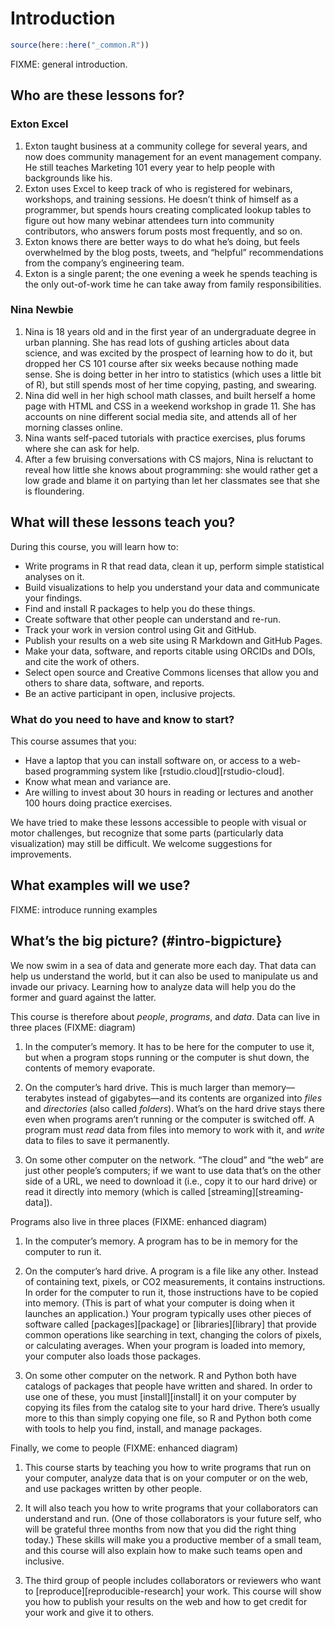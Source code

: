 # Introduction {#intro}

```r
source(here::here("_common.R"))
```

FIXME: general introduction.

## Who are these lessons for? {#intro-personas}

### Exton Excel

1.  Exton taught business at a community college for several years,
    and now does community management for an event management company.
    He still teaches Marketing 101 every year to help people with backgrounds like his.
2.  Exton uses Excel to keep track of who is registered for webinars, workshops, and training sessions.
    He doesn't think of himself as a programmer,
    but spends hours creating complicated lookup tables to figure out
    how many webinar attendees turn into community contributors,
    who answers forum posts most frequently,
    and so on.
3.  Exton knows there are better ways to do what he's doing,
    but feels overwhelmed by the blog posts, tweets, and “helpful” recommendations
    from the company's engineering team.
4.  Exton is a single parent;
    the one evening a week he spends teaching is the only out-of-work time
    he can take away from family responsibilities.

### Nina Newbie

1.  Nina is 18 years old and in the first year of an undergraduate degree in urban planning.
    She has read lots of gushing articles about data science,
    and was excited by the prospect of learning how to do it,
    but dropped her CS 101 course after six weeks because nothing made sense.
    She is doing better in her intro to statistics (which uses a little bit of R),
    but still spends most of her time copying, pasting, and swearing.
2.  Nina did well in her high school math classes,
    and built herself a home page with HTML and CSS in a weekend workshop in grade 11.
    She has accounts on nine different social media site,
    and attends all of her morning classes online.
3.  Nina wants self-paced tutorials with practice exercises,
    plus forums where she can ask for help.
4.  After a few bruising conversations with CS majors,
    Nina is reluctant to reveal how little she knows about programming:
    she would rather get a low grade and blame it on partying
    than let her classmates see that she is floundering.

## What will these lessons teach you? {#intro-goals}

During this course, you will learn how to:

-   Write programs in R that read data, clean it up, perform simple statistical analyses on it.
-   Build visualizations to help you understand your data and communicate your findings.
-   Find and install R packages to help you do these things.
-   Create software that other people can understand and re-run.
-   Track your work in version control using Git and GitHub.
-   Publish your results on a web site using R Markdown and GitHub Pages.
-   Make your data, software, and reports citable using ORCIDs and DOIs, and cite the work of others.
-   Select open source and Creative Commons licenses that allow you and others to share data, software, and reports.
-   Be an active participant in open, inclusive projects.

### What do you need to have and know to start? {#intro-prereq}

This course assumes that you:

-   Have a laptop that you can install software on, or access to a web-based programming system like [rstudio.cloud][rstudio-cloud].
-   Know what mean and variance are.
-   Are willing to invest about 30 hours in reading or lectures and another 100 hours doing practice exercises.

We have tried to make these lessons accessible to people with visual or motor challenges,
but recognize that some parts (particularly data visualization) may still be difficult.
We welcome suggestions for improvements.

## What examples will we use? {#intro-example}

FIXME: introduce running examples

## What's the big picture? (#intro-bigpicture}

We now swim in a sea of data and generate more each day.
That data can help us understand the world,
but it can also be used to manipulate us and invade our privacy.
Learning how to analyze data will help you do the former
and guard against the latter.

This course is therefore about *people*, *programs*, and *data*.
Data can live in three places (FIXME: diagram)

1.  In the computer's memory.
    It has to be here for the computer to use it,
    but when a program stops running or the computer is shut down,
    the contents of memory evaporate.

2.  On the computer's hard drive.
    This is much larger than memory—terabytes instead of gigabytes—and
    its contents are organized into *files* and *directories* (also called *folders*).
    What's on the hard drive stays there even when programs aren't running or the computer is switched off.
    A program must *read* data from files into memory to work with it,
    and *write* data to files to save it permanently.

3.  On some other computer on the network.
    "The cloud" and "the web" are just other people's computers;
    if we want to use data that's on the other side of a URL,
    we need to download it (i.e., copy it to our hard drive)
    or read it directly into memory (which is called [streaming][streaming-data]).

Programs also live in three places (FIXME: enhanced diagram)

1.  In the computer's memory.
    A program has to be in memory for the computer to run it.

2.  On the computer's hard drive.
    A program is a file like any other.
    Instead of containing text, pixels, or CO2 measurements,
    it contains instructions.
    In order for the computer to run it,
    those instructions have to be copied into memory.
    (This is part of what your computer is doing when it launches an application.)
    Your program typically uses other pieces of software
    called [packages][package] or [libraries][library]
    that provide common operations like searching in text,
    changing the colors of pixels,
    or calculating averages.
    When your program is loaded into memory,
    your computer also loads those packages.

3.  On some other computer on the network.
    R and Python both have catalogs of packages that people have written and shared.
    In order to use one of these,
    you must [install][install] it on your computer
    by copying its files from the catalog site to your hard drive.
    There's usually more to this than simply copying one file,
    so R and Python both come with tools to help you find, install, and manage packages.

Finally, we come to people (FIXME: enhanced diagram)

1.  This course starts by teaching you how to write programs that run on your computer,
    analyze data that is on your computer or on the web,
    and use packages written by other people.

2.  It will also teach you how to write programs that your collaborators can understand and run.
    (One of those collaborators is your future self,
    who will be grateful three months from now that you did the right thing today.)
    These skills will make you a productive member of a small team,
    and this course will also explain how to make such teams open and inclusive.

3.  The third group of people includes collaborators or reviewers
    who want to [reproduce][reproducible-research] your work.
    This course will show you how to publish your results on the web
    and how to get credit for your work and give it to others.

